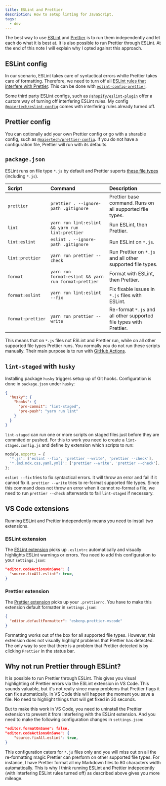 ```yaml
---
title: ESLint and Prettier
description: How to setup linting for JavaScript.
tags:
  - dev
---
```


The best way to use [ESLint](https://eslint.org/) and
[Prettier](https://prettier.io/) is to run them independently and let each do
what it is best at. It is also possible to run Prettier through ESLint. At the
end of this note I will explain why I opted against this approach.

## ESLint config

In our scenario, ESLint takes care of syntactical errors whilte Prettier takes
care of formatting. Therefore, we need to turn off all
[ESLint rules that interfere with Prettier](https://prettier.io/docs/en/integrating-with-linters.html#disable-formatting-rules).
This can be done with
[`eslint-config-prettier`](https://github.com/prettier/eslint-config-prettier).

Some third party ESLint configs, such as
[`@shopify/eslint-plugin`](https://github.com/Shopify/web-foundation/blob/master/packages/eslint-plugin/README.md)
offer a custom way of turning off interfering ESLint rules. My config
[`@maiertech/eslint-config`](https://github.com/maiertech/eslint-config) comes
with interfering rules already turned off.

## Prettier config

You can optionally add your own Prettier config or go with a sharable config,
such as
[`@maiertech/prettier-config`](https://github.com/maiertech/prettier-config). If
you do not have a configuration file, Prettier will run with its defaults.

## `package.json`

ESLint runs on file type `*.js` by default and Prettier suports
[these file types](https://prettier.io/docs/en/index.html) (including `*.js`).

| Script            | Command                                              | Description                                                        |
| :---------------- | :--------------------------------------------------- | :----------------------------------------------------------------- |
| `prettier`        | `prettier . --ignore-path .gitignore`                | Prettier base command. Runs on all supported file types.           |
| `lint`            | `yarn run lint:eslint && yarn run lint:prettier`     | Run ESLint, then Prettier.                                         |
| `lint:eslint`     | `eslint . --ignore-path .gitignore`                  | Run ESLint on `*.js`.                                              |
| `lint:prettier`   | `yarn run prettier --check`                          | Run Prettier on `*.js` and all other supported file types.         |
| `format`          | `yarn run format:eslint && yarn run format:prettier` | Format with ESLint, then Prettier.                                 |
| `format:eslint`   | `yarn run lint:eslint --fix`                         | Fix fixable issues in `*.js` files with ESLint.                    |
| `format:prettier` | `yarn run prettier --write`                          | Re-format `*.js` and all other supported file types with Prettier. |

This means that on `*.js` files not ESLint and Prettier run, while on all other
supported file types Prettier runs. You normally you do not run these scripts
manually. Their main purpose is to run with
[GitHub Actions](https://github.com/features/actions).

## `lint-staged` with `husky`

Installing package `husky` triggers setup up of Git hooks. Configuration is done
in `package.json` under `husky`:

```json
{
  "husky": {
    "hooks": {
      "pre-commit": "lint-staged",
      "pre-push": "yarn run lint"
    }
  }
}
```

`lint-staged` can run one or more scripts on staged files just before they are
commited or pushed. For this to work you need to create a
`lint-staged.config.js` and define by extension which scripts to run:

```js
module.exports = {
  '*.js': ['eslint --fix', 'prettier --write', 'prettier --check'],
  '*.{md,mdx,css,yaml,yml}': ['prettier --write', 'prettier --check'],
};
```

`eslint --fix` tries to fix syntactical errors. It will throw an error and fail
if it cannot fix it. `prettier --write` tries to re-format supported file types.
Since this command does not throw an error when it cannot re-format a file, we
need to run `prettier --check` afterwards to fail `lint-staged` if necessary.

## VS Code extensions

Running ESLint and Prettier independently means you need to install two
extensions.

### ESLint extension

The
[ESLint extension](https://marketplace.visualstudio.com/items?itemName=dbaeumer.vscode-eslint)
picks up `.eslintrc` automatically and visually highlights ESLint warnings or
errors. You need to add this configuration to your `settings.json`:

```json
"editor.codeActionsOnSave": {
  "source.fixAll.eslint": true,
}
```

### Prettier extension

The
[Prettier extension](https://marketplace.visualstudio.com/items?itemName=esbenp.prettier-vscode)
picks up your `.prettierrc`. You have to make this extension default formatter
in `settings.json`:

```json
{
  "editor.defaultFormatter": "esbenp.prettier-vscode"
}
```

Formatting works out of the box for all supported file types. However, this
extension does not visually highlight problems that Prettier has detected. The
only way to see that there is a problem that Prettier detected is by clicking
`Prettier` in the status bar.

## Why not run Prettier through ESLint?

It is possible to run Prettier through ESLint. This gives you visual
highlighting of Prettier errors via the ESLint extension in VS Code. This sounds
valuable, but it's not really since many problems that Prettier flags it can fix
automatically. In VS Code this will happen the moment you save a file. No need
to highlight things that will get fixed in 30 seconds.

But to make this work in VS Code, you need to uninstall the Prettier extension
to prevent it from interfering with the ESLint extension. And you need to make
the following configuration changes in `settings.json`:

```json
"editor.formatOnSave": false,
"editor.codeActionsOnSave": {
    "source.fixAll.eslint": true,
}
```

This configuration caters for `*.js` files only and you will miss out on all the
re-formatting magic Prettier can prerform on other supported file types. For
instance, I have Prettier format all my Markdown files to 80 characters width
automatically. This is why I think running ESLint and Prettier indepedently
(with interfering ESLint rules turned off) as described above gives you more
mileage.
